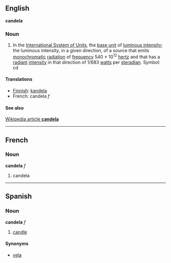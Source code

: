 ==English==
'''candela'''

===Noun===

#In the [[International System of Units]], the [[base unit]] of [[luminous intensity]]; the luminous intensity, in a given direction, of a source that emits [[monochromatic]] [[radiation]] of [[frequency]] 540 &times; 10<sup>12</sup> [[hertz]] and that has a [[radiant]] [[intensity]] in that direction of 1/683 [[watt]]s per [[steradian]].  Symbol: cd

====Translations====

*[[Finnish]]: [[kandela]]
*French: candela ''f''

====See also====
[[en:candela|Wikipedia article '''candela''']]

----

==French==
===Noun===
'''candela''' ''f''

#candela

----

==Spanish==
===Noun===
'''candela''' ''f''

# [[candle]]

====Synonyms====
*[[vela]]